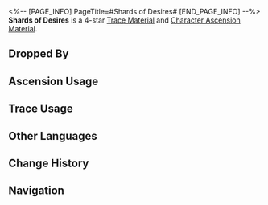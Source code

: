 <%-- [PAGE_INFO]
PageTitle=#Shards of Desires#
[END_PAGE_INFO] --%>
{{Item Infobox
|id          = 114013
|image       = Item Shards of Desires.png{{subst:void|<!--$UPLOAD:<<SpriteOutput/ItemFigures/114013.png>-<Item Shards of Desires.png>-<Item Icons>>-->}}
|type        = Trace Material
|type2       = Character Ascension Material
|invCategory = Upgrade Materials
|rarity      = 4
|effect      = 
|description = A memoria fragment of obsessive desires. Advanced material used for enhancement.
|source1     = [[Memory Zone Meme at Equilibrium Level 4 or higher]]
|source2     = [[Omni-Synthesizer]] &mdash; Material Synthesis
|source3     = [[Dropped by enemies in Divergent Universe]]
|source4     = [[Simulated Universe]] enemies
|source5     = [[Omni-Synthesizer]] &mdash; Material Exchange
}}
{{Description|Within the Memory Zone, memoria of desires develops ceaselessly. It absorbs thoughts and impressions, nurtures magic mirrors of desires, and reflects the eerie shadows of memetic entities.<br /><br />''"Memory points to the past, while desire points to the future. To seek desires from memory will cause dreams to become inverted, and inner demons will naturally be born."''}}
'''Shards of Desires''' is a 4-star [[Trace Material]] and [[Character Ascension Material]].

==Dropped By==
{{Dropped By}}

==Ascension Usage==
{{Ascension Usage}}

==Trace Usage==
{{Trace Usage}}

==Other Languages==
{{Other Languages
|en   = Shards of Desires
|zhs  = 欲念碎镜
|zht  = 欲念碎鏡
|ja   = 砕けた欲望の鏡
|ko   = 욕망의 거울 조각
|es   = Fragmento de deseos
|fr   = Fragments des désirs
|ru   = Осколки желаний
|th   = Shards of Desires
|vi   = Mảnh Gương Vỡ Khát Vọng
|de   = Wunschsplitter
|id   = Shards of Desires
|pt   = Fragmentos de Desejos
}}

==Change History==
{{Change History|2.0}}

==Navigation==
{{Upgrade Material Navbox}}
